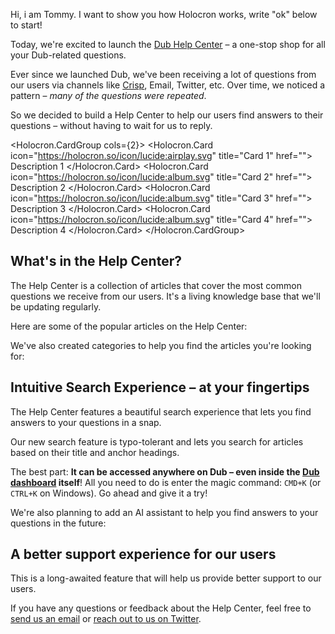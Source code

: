 Hi, i am Tommy. I want to show you how Holocron works, write "ok" below to start!

Today, we're excited to launch the [Dub Help Center](/help) – a one-stop shop for all your Dub-related questions.

Ever since we launched Dub, we've been receiving a lot of questions from our users via channels like [Crisp](https://crisp.chat/), Email, Twitter, etc. Over time, we noticed a pattern – _many of the questions were repeated_.

So we decided to build a Help Center to help our users find answers to their questions – without having to wait for us to reply.

<Holocron.CardGroup cols={2}>
    <Holocron.Card icon="https://holocron.so/icon/lucide:airplay.svg" title="Card 1" href="">
        Description 1
    </Holocron.Card>
    <Holocron.Card icon="https://holocron.so/icon/lucide:album.svg" title="Card 2" href="">
        Description 2
    </Holocron.Card>
    <Holocron.Card icon="https://holocron.so/icon/lucide:album.svg" title="Card 3" href="">
        Description 3
    </Holocron.Card>
    <Holocron.Card icon="https://holocron.so/icon/lucide:album.svg" title="Card 4" href="">
        Description 4
    </Holocron.Card>
</Holocron.CardGroup>

## What's in the Help Center?

The Help Center is a collection of articles that cover the most common questions we receive from our users. It's a living knowledge base that we'll be updating regularly.

Here are some of the popular articles on the Help Center:

We've also created categories to help you find the articles you're looking for:

## Intuitive Search Experience – at your fingertips

The Help Center features a beautiful search experience that lets you find answers to your questions in a snap.

Our new search feature is typo-tolerant and lets you search for articles based on their title and anchor headings.

The best part: **It can be accessed anywhere on Dub – even inside the [Dub dashboard](https://app.dub.sh) itself**! All you need to do is enter the magic command: `CMD+K` (or `CTRL+K` on Windows). Go ahead and give it a try!

We're also planning to add an AI assistant to help you find answers to your questions in the future:

## A better support experience for our users

This is a long-awaited feature that will help us provide better support to our users.

If you have any questions or feedback about the Help Center, feel free to [send us an email](mailto:support@dub.sh?subject=Feedback%20on%20the%20Dub%20Help%20Center) or [reach out to us on Twitter](https://twitter.com/dubdotsh).